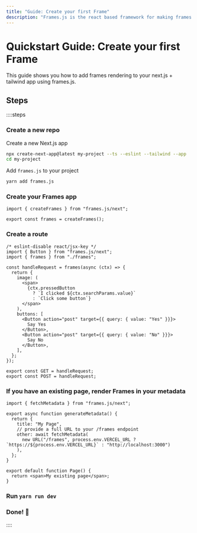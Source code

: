 ```yaml
---
title: "Guide: Create your first Frame"
description: "Frames.js is the react based framework for making frames. Debugger included."
---
```


# Quickstart Guide: Create your first Frame

This guide shows you how to add frames rendering to your next.js + tailwind app using frames.js.

## Steps
::::steps
### Create a new repo

Create a new Next.js app

```sh
npx create-next-app@latest my-project --ts --eslint --tailwind --app
cd my-project
```

Add `frames.js` to your project

```sh
yarn add frames.js
```


### Create your Frames app

```tsx [./app/frames/frames.ts]
import { createFrames } from "frames.js/next";

export const frames = createFrames();
```

### Create a route
```tsx [./app/frames/route.tsx]
/* eslint-disable react/jsx-key */
import { Button } from "frames.js/next";
import { frames } from "./frames";

const handleRequest = frames(async (ctx) => {
  return {
    image: (
      <span>
        {ctx.pressedButton
          ? `I clicked ${ctx.searchParams.value}`
          : `Click some button`}
      </span>
    ),
    buttons: [
      <Button action="post" target={{ query: { value: "Yes" }}}>
        Say Yes
      </Button>,
      <Button action="post" target={{ query: { value: "No" }}}>
        Say No
      </Button>,
    ],
  };
});

export const GET = handleRequest;
export const POST = handleRequest;
```

### If you have an existing page, render Frames in your metadata

```tsx [./app/page.tsx]
import { fetchMetadata } from "frames.js/next";

export async function generateMetadata() {
  return {
    title: "My Page",
    // provide a full URL to your /frames endpoint
    other: await fetchMetadata(
      new URL("/frames", process.env.VERCEL_URL ? `https://${process.env.VERCEL_URL}` : "http://localhost:3000")
    ),
  };
}

export default function Page() {
  return <span>My existing page</span>;
}
```

### Run `yarn run dev`

### Done! 🎉

::::
